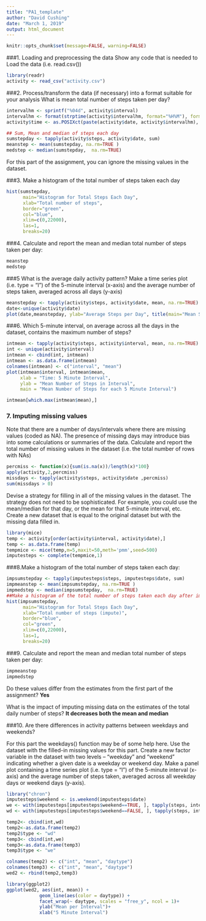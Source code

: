 ---
title: "PA1_template"
author: "David Cushing"
date: "March 1, 2019"
output: html_document
---

```{r setup, include=FALSE}
knitr::opts_chunk$set(message=FALSE, warning=FALSE)
```

###1. Loading and preprocessing the data
Show any code that is needed to Load the data (i.e. read.csv())

```{r loaddata}
library(readr)
activity <- read_csv("activity.csv")
```

###2. Process/transform the data (if necessary) into a format suitable for your analysis
What is mean total number of steps taken per day?

```{r mean_med_sum_step}
intervalhm <- sprintf("%04d", activity$interval)
intervalhm <- format(strptime(activity$intervalhm, format="%H%M"), format = "%H:%M")
activity$time <- as.POSIXct(paste(activity$date, activity$intervalhm), format="%Y-%m-%d %H:%M")

## Sum, Mean and median of steps each day 
sumstepday <- tapply(activity$steps, activity$date, sum)
meanstep <- mean(sumstepday, na.rm=TRUE )
medstep <- median(sumstepday,  na.rm=TRUE)

```

For this part of the assignment, you can ignore the missing values in the dataset.

###3. Make a histogram of the total number of steps taken each day

```{r dailystep_hist}
hist(sumstepday,  
      main="Histogram for Total Steps Each Day", 
      xlab="Total number of steps", 
      border="green", 
      col="blue",
      xlim=c(0,22000),
      las=1, 
      breaks=20)

```

###4. Calculate and report the mean and median total number of steps taken per day:

```{r Mean_meadian_dailytotal}
meanstep
medstep
```

###5 What is the average daily activity pattern?
Make a time series plot (i.e. type = "l") of the 5-minute interval (x-axis) and the average number of steps taken, averaged across all days (y-axis)

```{r plot_ave_steps}
meanstepday <- tapply(activity$steps, activity$date, mean, na.rm=TRUE)
date<-unique(activity$date)
plot(date,meanstepday, ylab="Average Steps per Day", title(main="Mean Steps per Day: Oct-Nov"))

```

###6. Which 5-minute interval, on average across all the days in the dataset, contains the maximum number of steps?

```{r Max_5min_int}
intmean <- tapply(activity$steps, activity$interval, mean, na.rm=TRUE)
int <- unique(activity$interval)
intmean <- cbind(int, intmean)
intmean <- as.data.frame(intmean)
colnames(intmean) <- c("interval", "mean")
plot(intmean$interval, intmean$mean, 
     xlab = "Time: 5 Minute Interval", 
     ylab = "Mean Number of Steps in Interval",
     main = "Mean Number of Steps for each 5 Minute Interval")

intmean[which.max(intmean$mean),]


```

### 7. Imputing missing values
Note that there are a number of days/intervals where there are missing values (coded as NA). The presence of missing days may introduce bias into some calculations or summaries of the data.
Calculate and report the total number of missing values in the dataset (i.e. the total number of rows with NAs)

```{r missing_days}
percmiss <- function(x){sum(is.na(x))/length(x)*100}
apply(activity,2,percmiss)
missdays <- tapply(activity$steps, activity$date ,percmiss)
sum(missdays > 0)
```

Devise a strategy for filling in all of the missing values in the dataset. The strategy does not need to be sophisticated. For example, you could use the mean/median for that day, or the mean for that 5-minute interval, etc.
Create a new dataset that is equal to the original dataset but with the missing data filled in.

```{r impute_missing_values, echo=TRUE, progress=FALSE, results="hide"}
library(mice)
temp <- activity[order(activity$interval, activity$date),]
temp <- as.data.frame(temp)
tempmice <- mice(temp,m=5,maxit=50,meth='pmm',seed=500)
imputesteps <- complete(tempmice,1)

```

###8.Make a histogram of the total number of steps taken each day:

```{r impute_histogram}
impsumstepday <- tapply(imputesteps$steps, imputesteps$date, sum)
impmeanstep <- mean(impsumstepday, na.rm=TRUE )
impmedstep <- median(impsumstepday,  na.rm=TRUE)
##Make a histogram of the total number of steps taken each day after imputing
hist(impsumstepday,
      main="Histogram for Total Steps Each Day", 
      xlab="Total number of steps (impute)", 
      border="blue", 
      col="green",
      xlim=c(0,22000),
      las=1, 
      breaks=20)
```

###9. Calculate and report the mean and median total number of steps taken per day: 

```{r imp_mean_median}
impmeanstep
impmedstep
```

Do these values differ from the estimates from the first part of the assignment?
__Yes__

What is the impact of imputing missing data on the estimates of the total daily number of steps?
__It decreases both the mean and median__ 

###10. Are there differences in activity patterns between weekdays and weekends?

For this part the weekdays() function may be of some help here. Use the dataset with the filled-in missing values for this part.
Create a new factor variable in the dataset with two levels -- "weekday" and "weekend" indicating whether a given date is a weekday or weekend day.
Make a panel plot containing a time series plot (i.e. type = "l") of the 5-minute interval (x-axis) and the average number of steps taken, averaged across all weekday days or weekend days (y-axis).


```{r weekend_weekday}
library("chron")
imputesteps$weekend <- is.weekend(imputesteps$date)
we <- with(imputesteps[imputesteps$weekend==TRUE, ], tapply(steps, interval, mean, na.rm=TRUE))
wd <- with(imputesteps[imputesteps$weekend==FALSE, ], tapply(steps, interval, mean, na.rm=TRUE))

temp2<- cbind(int,wd)
temp2<-as.data.frame(temp2)
temp2$type <- "wd"
temp3<- cbind(int,we)
temp3<-as.data.frame(temp3)
temp3$type <- "we"

colnames(temp2) <- c("int", "mean", "daytype")
colnames(temp3) <- c("int", "mean", "daytype")
wed2 <- rbind(temp2,temp3)

library(ggplot2)
ggplot(wed2, aes(int, mean)) +
            geom_line(aes(color = daytype)) +
            facet_wrap(~ daytype, scales = "free_y", ncol = 1)+
            ylab("Mean per Interval")+
            xlab("5 Minute Interval")

```

